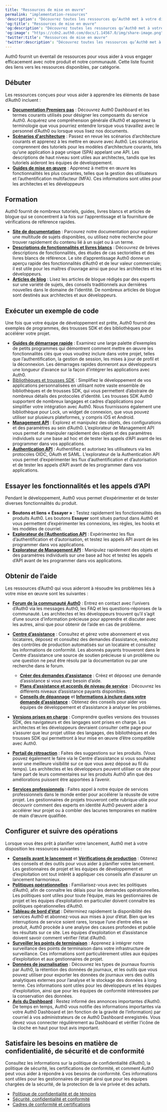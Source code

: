 ```yaml
---
title: "Ressources de mise en œuvre"
permalink: "implementation-resources"
'description': "Découvrez toutes les ressources qu’Auth0 met à votre disposition pour vous aider dans la mise en œuvre d’Auth0."
'og:title': "Ressources de mise en œuvre"
'og:description': "Découvrez toutes les ressources qu’Auth0 met à votre disposition pour vous aider dans la mise en œuvre d’Auth0."
'og:image': "https://cdn2.auth0.com/docs/1.14567.0/img/share-image.png"
'twitter:title': "Ressources de mise en œuvre"
'twitter:description': "Découvrez toutes les ressources qu’Auth0 met à votre disposition pour vous aider dans la mise en œuvre d’Auth0."
---
```


Auth0 fournit un éventail de ressources pour vous aider à vous engager efficacement avec notre produit et notre communauté. Cette liste fournit des liens vers les ressources disponibles, par catégorie.

## Débuter

Les ressources conçues pour vous aider à apprendre les éléments de base d’Auth0 incluent :

* [**Documentation Premiers pas**](/docs/fr-ca/get-started) : Découvrez <Tooltip href="/docs/fr-ca/glossary?term=auth0-dashboard" tip="Auth0 Dashboard
Principal produit d’Auth0 pour configurer vos services." cta="Voir le glossaire">Auth0 Dashboard</Tooltip> et les termes courants utilisés pour désigner les composants du service Auth0. Acquérez une compréhension générale d’Auth0 et apprenez la terminologie que vous pourriez entendre lorsque vous travaillez avec le personnel d’Auth0 ou lorsque vous lisez nos documents.
* [**Scénarios d'architecture**](/docs/fr-ca/get-started/architecture-scenarios) : Passez en revue les scénarios d’architecture courants et apprenez à les mettre en œuvre avec Auth0. Les scénarios comprennent des tutoriels pour les modèles d’architecture courants, tels qu’une application à page unique (SPA) appelant une API. Les descriptions de haut niveau sont utiles aux architectes, tandis que les tutoriels aideront les équipes de développement.
* [**Guides de mise en œuvre**](https://auth0.com/docs/topics/guides) : Apprenez à mettre en œuvre les fonctionnalités les plus courantes, telles que la gestion des utilisateurs et l’authentification multifacteur (<Tooltip href="/docs/fr-ca/glossary?term=multifactor-authentication" tip="Authentification multifacteur (MFA)
Processus d’authentification de l’utilisateur qui utilise un facteur en plus du nom d’utilisateur et du mot de passe, tel qu’un code par SMS." cta="Voir le glossaire">MFA</Tooltip>). Ces informations sont utiles pour les architectes et les développeurs

## Formation

Auth0 fournit de nombreux tutoriels, guides, livres blancs et articles de blogue qui se concentrent à la fois sur l’apprentissage et la fourniture de vérifications de référence rapides.

* [**Site de documentation**](https://auth0.com/docs/) : Parcourez notre documentation pour explorer une multitude de sujets disponibles, ou utilisez notre recherche pour trouver rapidement du contenu lié à un sujet ou à un terme.
* [**Descriptions de fonctionnalités et livres blancs**](https://auth0.com/learn/) : Découvrez de brèves descriptions de fonctionnalités, des études de cas sectorielles et des livres blancs de référence. Le site d’apprentissage Auth0 donne un aperçu rapide des fonctionnalités d’Auth0 et de leur valeur commerciale; il est utile pour les maîtres d’ouvrage ainsi que pour les architectes et les développeurs.
* [**Articles de blog**](https://auth0.com/blog/) : Lisez les articles de blogue rédigés par des experts sur une variété de sujets, des conseils traditionnels aux dernières nouvelles dans le domaine de l’identité. De nombreux articles de blogue sont destinés aux architectes et aux développeurs.

## Exécuter un exemple de code

Une fois que votre équipe de développement est prête, Auth0 fournit des exemples de programmes, des trousses SDK et des bibliothèques pour accélérer votre projet.

* [**Guides de démarrage rapide**](/docs/fr-ca/quickstarts) : Examinez une large palette d’exemples de petits programmes qui démontrent comment mettre en œuvre les fonctionnalités clés que vous voudrez inclure dans votre projet, telles que l’authentification, la gestion de session, les mises à jour de profil et la déconnexion. Les démarrages rapides donneront aux développeurs une longueur d’avance sur la façon d’intégrer les applications avec Auth0.
* [Bibliothèques et trousses SDK](/docs/fr-ca/libraries) : Simplifiez le développement de vos applications personnalisées en utilisant notre vaste ensemble de bibliothèques et de trousses SDK, qui vous permettent d’abstraire de nombreux détails des protocoles d’identité. Les trousses SDK Auth0 supportent de nombreux langages et cadres d’applications pour simplifier votre intégration avec Auth0. Nous fournissons également une bibliothèque pour Lock, un widget de connexion, que vous pouvez utiliser sur plusieurs plateformes, y compris iOS et Android.
* [**Management API**](/docs/fr-ca/api/management/v2) : Explorez et manipulez des objets, des configurations et des paramètres au sein d’Auth0. L’explorateur de <Tooltip href="/docs/fr-ca/glossary?term=management-api" tip="Management API
Un produit permettant aux clients d’effectuer des tâches administratives." cta="Voir le glossaire">Management API</Tooltip> vous permet de manipuler rapidement des objets et des paramètres individuels sur une base ad hoc et de tester les appels d’API avant de les programmer dans vos applications.
* [**Authentication API**](/docs/fr-ca/api/authentication) : Authentifiez et autorisez les utilisateurs via les protocoles OIDC, <Tooltip href="/docs/fr-ca/glossary?term=oath2" tip="OAuth 2.0
Cadre d’applications d’autorisation qui définit les protocoles d’autorisation et les flux de production." cta="Voir le glossaire">OAuth</Tooltip> et <Tooltip href="/docs/fr-ca/glossary?term=security-assertion-markup-language" tip="Security Assertion Markup Language (SAML)
Protocole normalisé permettant à deux parties d’échanger des informations d’authentification sans mot de passe." cta="Voir le glossaire">SAML</Tooltip>. L’explorateur de la Authentication API vous permet d’expérimenter les flux d’authentification et d’autorisation et de tester les appels d’API avant de les programmer dans vos applications.

## Essayer les fonctionnalités et les appels d’API

Pendant le développement, Auth0 vous permet d’expérimenter et de tester diverses fonctionnalités du produit.

* **Boutons et liens « Essayer »** : Testez rapidement les fonctionnalités des produits Auth0. Les boutons **Essayer** sont situés partout dans Auth0 et vous permettent d’expérimenter les connexions, les règles, les hooks et les modèles de courriel.
* [**Explorateur de l’Authentication API**](/docs/fr-ca/api/authentication#introduction) : Expérimentez les flux d’authentification et d’autorisation, et testez les appels API avant de les programmer dans vos applications.
* [**Explorateur de Management API**](/docs/fr-ca/api/management/v2) : Manipulez rapidement des objets et des paramètres individuels sur une base ad hoc et testez les appels d’API avant de les programmer dans vos applications.

## Obtenir de l’aide

Les ressources d’Auth0 qui vous aideront à résoudre les problèmes liés à votre mise en œuvre sont les suivantes :

* [**Forum de la communauté Auth0**](https://community.auth0.com/) : Entrez en contact avec l’univers d’Auth0 via les messages Auth0, les FAQ et les questions-réponses de la communauté. Les architectes et les développeurs trouvent qu’il s’agit d’une source d’information précieuse pour apprendre et discuter avec les autres, ainsi que pour obtenir de l’aide en cas de problème.
* [**Centre d’assistance**](https://support.auth0.com/) : Consultez et gérez votre abonnement et vos locataires, déposez et consultez des demandes d’assistance, exécutez des contrôles de production automatisés sur un locataire et consultez les informations de conformité. Les abonnés payants trouveront dans le Centre d’assistance une source de soutien précieuse si un problème ou une question ne peut être résolu par la documentation ou par une recherche dans le forum.

  + [**Créer des demandes d’assistance**](/docs/fr-ca/troubleshoot/customer-support/open-and-manage-support-tickets) : Créez et déposez une demande d’assistance si vous avez besoin d’aide.
  + [**Plans d’assistance et accords de niveau de service**](/docs/fr-ca/support#defect-responses) : Découvrez les différents niveaux d’assistance payants disponibles.
  + [**Conseils de dépannage**](/docs/fr-ca/onboarding/enterprise-support#what-to-check-before-logging-an-issue) et [**Informations à inclure dans votre demande d’assistance**](/docs/fr-ca/onboarding/enterprise-support#information-to-provide-when-logging-an-issue) : Obtenez des conseils pour aider vos équipes de développement et d’assistance à analyser les problèmes.
* [**Versions prises en charge**](/docs/fr-ca/troubleshoot/customer-support/product-support-matrix) : Comprendre quelles versions des trousses SDK, des navigateurs et des langages sont prises en charge. Les architectes et les développeurs devraient consulter cette page pour s’assurer que leur projet utilise des langages, des bibliothèques et des trousses SDK qui permettront à leur mise en œuvre d’être compatible avec Auth0.
* [**Portail de rétroaction**](https://auth0.com/feedback) : Faites des suggestions sur les produits. (Vous pouvez également le faire via le Centre d’assistance si vous souhaitez avoir une meilleure visibilité sur ce que vous avez déposé au fil du temps). Les architectes et les développeurs peuvent utiliser ce site pour faire part de leurs commentaires sur les produits Auth0 afin que des améliorations puissent être apportées à l’avenir.
* [**Services professionnels**](/docs/fr-ca/get-started/professional-services) : Faites appel à notre équipe de services professionnels dans le monde entier pour accélérer la réussite de votre projet. Les gestionnaires de projets trouveront cette rubrique utile pour découvrir comment des experts en identité Auth0 peuvent aider à accélérer leur projet ou à combler des lacunes temporaires en matière de main d’œuvre qualifiée.

## Configurer et suivre des opérations

Lorsque vous êtes prêt à planifier votre lancement, Auth0 met à votre disposition les ressources suivantes :

* [**Conseils avant le lancement**](/docs/fr-ca/deploy-monitor/pre-deployment-checks) et [**Vérifications de production**](/docs/fr-ca/deploy-monitor/pre-deployment-checks/how-to-run-production-checks) : Obtenez des conseils et des outils pour vous aider à planifier votre lancement. Les gestionnaires de projet et les équipes de développement et d’exploitation ont tout intérêt à appliquer ces conseils afin d’assurer un lancement harmonieux.
* [**Politiques opérationnelles**](/docs/fr-ca/troubleshoot/customer-support/operational-policies) : Familiarisez-vous avec les politiques d’Auth0, afin de connaître les délais pour les demandes opérationnelles. Les politiques sont utiles pour toute l’équipe, mais les gestionnaires de projet et les équipes d’exploitation en particulier doivent connaître les politiques opérationnelles d’Auth0.
* [**Tableau de bord d’état**](https://status.auth0.com/) : Déterminez rapidement la disponibilité des services Auth0 et abonnez-vous aux mises à jour d’état. Bien que les interruptions de service soient rares, lorsque l’une d’entre elles se produit, Auth0 procède à une analyse des causes profondes et publie les résultats sur ce site. Les équipes d’exploitation et d’assistance doivent savoir comment vérifier l’état d’Auth0.
* [**Surveiller les points de terminaison**](/docs/fr-ca/deploy-monitor) : Apprenez à intégrer notre surveillance des points de terminaison dans votre infrastructure de surveillance. Ces informations sont particulièrement utiles aux équipes d’exploitation et aux gestionnaires de projet.
* [**Données de journalisation**](/docs/fr-ca/deploy-monitor/logs) : Découvrez les types de journaux fournis par Auth0, la rétention des données de journaux, et les outils que vous pouvez utiliser pour exporter les données de journaux vers des outils analytiques externes pour l’analyse et le stockage des données à long terme. Ces informations sont utiles pour les développeurs et les équipes d’exploitation, ainsi que pour les équipes de conformité intéressées par la conservation des données.
* [**Avis du Dashboard**](/docs/fr-ca/architecture-scenarios/implementation/b2c/b2c-operations#notifications) : Restez informé des annonces importantes d’Auth0. De temps en temps, Auth0 vous notifie des informations importantes via votre Auth0 Dashboard et (en fonction de la gravité de l’information) par courriel à vos administrateurs de ce Auth0 Dashboard enregistrés. Vous devez vous connecter régulièrement au Dashboard et vérifier l’icône de la cloche en haut pour tout avis important.

## Satisfaire les besoins en matière de confidentialité, de sécurité et de conformité

Consultez les informations sur la politique de confidentialité d’Auth0, la politique de sécurité, les certifications de conformité, et comment Auth0 peut vous aider à répondre à vos besoins de conformité. Ces informations sont utiles pour les gestionnaires de projet ainsi que pour les équipes chargées de la sécurité, de la protection de la vie privée et des achats.

* [Politique de confidentialité et de témoins](https://auth0.com/privacy)
* [Sécurité, confidentialité et conformité](https://auth0.com/security/)
* [Cadres de conformité et certifications](/docs/fr-ca/secure/data-privacy-and-compliance)